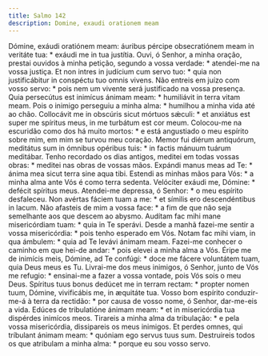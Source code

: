 ```yaml
---
title: Salmo 142
description: Domine, exaudi orationem meam
---
```


<div class="side-by-side not-content">
  <span>
    Dómine, exáudi oratiónem meam: áuribus pércipe obsecratiónem meam in
    veritáte tua: * exáudi me in tua justítia.
  </span>
  <span>
    Ouvi, ó Senhor, a minha oração, prestai ouvidos à minha petição, segundo a
    vossa verdade: * atendei-me na vossa justiça.
  </span>
  <span>
    Et non intres in judícium cum servo tuo: * quia non justificábitur in
    conspéctu tuo omnis vivens.
  </span>
  <span>
    Não entreis em juízo com vosso servo: * pois nem um vivente será justificado
    na vossa presença.
  </span>
  <span>
    Quia persecútus est inimícus ánimam meam: * humiliávit in terra vitam meam.
  </span>
  <span>
    Pois o inimigo perseguiu a minha alma: * humilhou a minha vida até ao chão.
  </span>
  <span>
    Collocávit me in obscúris sicut mórtuos sǽculi: * et anxiátus est super me
    spíritus meus, in me turbátum est cor meum.
  </span>
  <span>
    Colocou-me na escuridão como dos há muito mortos: * e está angustiado o meu
    espírito sobre mim, em mim se turvou meu coração.
  </span>
  <span>
    Memor fui diérum antiquórum, meditátus sum in ómnibus opéribus tuis: * in
    factis mánuum tuárum meditábar.
  </span>
  <span>
    Tenho recordado os dias antigos, meditei em todas vossas obras: * meditei
    nas obras de vossas mãos.
  </span>
  <span>
    Expándi manus meas ad Te: * ánima mea sicut terra sine aqua tibi.
  </span>
  <span>
    Estendi as minhas mãos para Vós: * a minha alma ante Vós é como terra
    sedenta.
  </span>
  <span>
    Velóciter exáudi me, Dómine: * defécit spíritus meus.
  </span>
  <span>
    Atendei-me depressa, ó Senhor: * o meu espírito desfaleceu.
  </span>
  <span>
    Non avértas fáciem tuam a me: * et símilis ero descendéntibus in lacum.
  </span>
  <span>
    Não afasteis de mim a vossa face: * a fim de que não seja semelhante aos que
    descem ao abysmo.
  </span>
  <span>
    Audítam fac mihi mane misericórdiam tuam: * quia in Te sperávi.
  </span>
  <span>
    Desde a manhã fazei-me sentir a vossa misericórdia: * pois tenho esperado em
    Vós.
  </span>
  <span>
    Notam fac mihi viam, in qua ámbulem: * quia ad Te levávi ánimam meam.
  </span>
  <span>
    Fazei-me conhecer o caminho em que hei-de andar: * pois elevei a minha alma
    a Vós.
  </span>
  <span>
    Éripe me de inimícis meis, Dómine, ad Te confúgi: * doce me fácere
    voluntátem tuam, quia Deus meus es Tu.
  </span>
  <span>
    Livrai-me dos meus inimigos, ó Senhor, junto de Vós me refugio: * ensinai-me
    a fazer a vossa vontade, pois Vós sois o meu Deus.
  </span>
  <span>
    Spíritus tuus bonus dedúcet me in terram rectam: * propter nomen tuum,
    Dómine, vivificábis me, in æquitáte tua.
  </span>
  <span>
    Vosso bom espírito conduzir-me-á à terra da rectidão: * por causa de vosso
    nome, ó Senhor, dar-me-eis a vida.
  </span>
  <span>
    Edúces de tribulatióne ánimam meam: * et in misericórdia tua dispérdes
    inimícos meos.
  </span>
  <span>
    Tirareis a minha alma da tribulação: * e pela vossa misericórdia,
    dissipareis os meus inimigos.
  </span>
  <span>
    Et perdes omnes, qui tríbulant ánimam meam: * quóniam ego servus tuus sum.
  </span>
  <span>
    Destruireis todos os que atribulam a minha alma: * porque eu sou vosso
    servo.
  </span>
</div>

